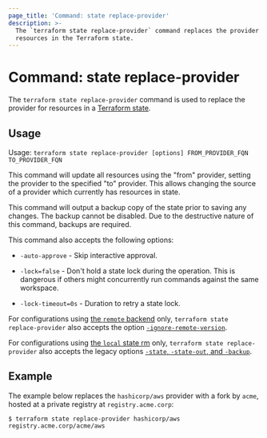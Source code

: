 ```yaml
---
page_title: 'Command: state replace-provider'
description: >-
  The `terraform state replace-provider` command replaces the provider for
  resources in the Terraform state.
---
```


# Command: state replace-provider

The `terraform state replace-provider` command is used to replace the provider
for resources in a [Terraform state](/language/state/).

## Usage

Usage: `terraform state replace-provider [options] FROM_PROVIDER_FQN TO_PROVIDER_FQN`

This command will update all resources using the "from" provider, setting the
provider to the specified "to" provider. This allows changing the source of a
provider which currently has resources in state.

This command will output a backup copy of the state prior to saving any
changes. The backup cannot be disabled. Due to the destructive nature
of this command, backups are required.

This command also accepts the following options:

* `-auto-approve` - Skip interactive approval.

* `-lock=false` - Don't hold a state lock during the operation. This is
  dangerous if others might concurrently run commands against the same
  workspace.

* `-lock-timeout=0s` - Duration to retry a state lock.

For configurations using
[the `remote` backend](/language/settings/backends/remote)
only, `terraform state replace-provider`
also accepts the option
[`-ignore-remote-version`](/language/settings/backends/remote#command-line-arguments).

For configurations using
[the `local` state rm](/language/settings/backends/local) only,
`terraform state replace-provider` also accepts the legacy options
[`-state`, `-state-out`, and `-backup`](/language/settings/backends/local#command-line-arguments).

## Example

The example below replaces the `hashicorp/aws` provider with a fork by `acme`, hosted at a private registry at `registry.acme.corp`:

```shell
$ terraform state replace-provider hashicorp/aws registry.acme.corp/acme/aws
```
